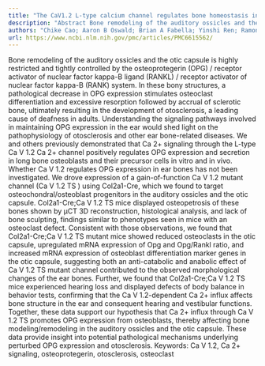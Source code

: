 ```yaml
---
title: "The CaV1.2 L-type calcium channel regulates bone homeostasis in the middle and inner ear"
description: "Abstract Bone remodeling of the auditory ossicles and the otic capsule is highly restricted and tightly controlled by the osteoprotegerin (OPG) / receptor activator of nuclear factor kappa-B ligand (R..."
authors: "Chike Cao; Aaron B Oswald; Brian A Fabella; Yinshi Ren; Ramona Rodriguiz; George Trainor; Matthew B Greenblatt; Matthew J Hilton; Geoffrey S Pitt"
url: https://www.ncbi.nlm.nih.gov/pmc/articles/PMC6615562/
---
```


Bone remodeling of the auditory ossicles and the otic capsule is highly restricted and tightly controlled by the osteoprotegerin (OPG) / receptor activator of nuclear factor kappa-B ligand (RANKL) / receptor activator of nuclear factor kappa-B (RANK) system. In these bony structures, a pathological decrease in OPG expression stimulates osteoclast differentiation and excessive resorption followed by accrual of sclerotic bone, ultimately resulting in the development of otosclerosis, a leading cause of deafness in adults. Understanding the signaling pathways involved in maintaining OPG expression in the ear would shed light on the pathophysiology of otosclerosis and other ear bone-related diseases. We and others previously demonstrated that Ca 2+ signaling through the L-type Ca V 1.2 Ca 2+ channel positively regulates OPG expression and secretion in long bone osteoblasts and their precursor cells in vitro and in vivo. Whether Ca V 1.2 regulates OPG expression in ear bones has not been investigated. We drove expression of a gain-of-function Ca V 1.2 mutant channel (Ca V 1.2 TS ) using Col2a1-Cre, which we found to target osteochondral/osteoblast progenitors in the auditory ossicles and the otic capsule. Col2a1-Cre;Ca V 1.2 TS mice displayed osteopetrosis of these bones shown by μCT 3D reconstruction, histological analysis, and lack of bone sculpting, findings similar to phenotypes seen in mice with an osteoclast defect. Consistent with those observations, we found that Col2a1-Cre;Ca V 1.2 TS mutant mice showed reduced osteoclasts in the otic capsule, upregulated mRNA expression of Opg and Opg/Rankl ratio, and increased mRNA expression of osteoblast differentiation marker genes in the otic capsule, suggesting both an anti-catabolic and anabolic effect of Ca V 1.2 TS mutant channel contributed to the observed morphological changes of the ear bones. Further, we found that Col2a1-Cre;Ca V 1.2 TS mice experienced hearing loss and displayed defects of body balance in behavior tests, confirming that the Ca V 1.2-dependent Ca 2+ influx affects bone structure in the ear and consequent hearing and vestibular functions. Together, these data support our hypothesis that Ca 2+ influx through Ca V 1.2 TS promotes OPG expression from osteoblasts, thereby affecting bone modeling/remodeling in the auditory ossicles and the otic capsule. These data provide insight into potential pathological mechanisms underlying perturbed OPG expression and otosclerosis. Keywords: Ca V 1.2, Ca 2+ signaling, osteoprotegerin, otosclerosis, osteoclast
